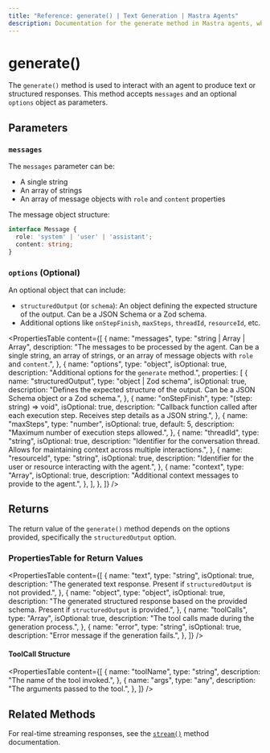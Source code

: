 ```yaml
---
title: "Reference: generate() | Text Generation | Mastra Agents"
description: Documentation for the generate method in Mastra agents, which produces text or structured responses.
---
```


# generate()

The `generate()` method is used to interact with an agent to produce text or structured responses. This method accepts `messages` and an optional `options` object as parameters.

## Parameters

### `messages`

The `messages` parameter can be:

- A single string
- An array of strings
- An array of message objects with `role` and `content` properties

The message object structure:

```typescript
interface Message {
  role: 'system' | 'user' | 'assistant';
  content: string;
}
```

### `options` (Optional)

An optional object that can include:

- `structuredOutput` (or `schema`): An object defining the expected structure of the output. Can be a JSON Schema or a Zod schema.
- Additional options like `onStepFinish`, `maxSteps`, `threadId`, `resourceId`, etc.

<PropertiesTable
  content={[
    {
      name: "messages",
      type: "string | Array<string> | Array<Message>",
      description: "The messages to be processed by the agent. Can be a single string, an array of strings, or an array of message objects with `role` and `content`.",
    },
    {
      name: "options",
      type: "object",
      isOptional: true,
      description: "Additional options for the `generate` method.",
      properties: [
        {
          name: "structuredOutput",
          type: "object | Zod schema",
          isOptional: true,
          description: "Defines the expected structure of the output. Can be a JSON Schema object or a Zod schema.",
        },
        {
          name: "onStepFinish",
          type: "(step: string) => void",
          isOptional: true,
          description: "Callback function called after each execution step. Receives step details as a JSON string.",
        },
        {
          name: "maxSteps",
          type: "number",
          isOptional: true,
          default: 5,
          description: "Maximum number of execution steps allowed.",
        },
        {
          name: "threadId",
          type: "string",
          isOptional: true,
          description: "Identifier for the conversation thread. Allows for maintaining context across multiple interactions.",
        },
        {
          name: "resourceId",
          type: "string",
          isOptional: true,
          description: "Identifier for the user or resource interacting with the agent.",
        },
        {
          name: "context",
          type: "Array<Message>",
          isOptional: true,
          description: "Additional context messages to provide to the agent.",
        },
      ],
    },
  ]}
/>

## Returns

The return value of the `generate()` method depends on the options provided, specifically the `structuredOutput` option.

### PropertiesTable for Return Values

<PropertiesTable
  content={[
    {
      name: "text",
      type: "string",
      isOptional: true,
      description: "The generated text response. Present if `structuredOutput` is not provided.",
    },
    {
      name: "object",
      type: "object",
      isOptional: true,
      description: "The generated structured response based on the provided schema. Present if `structuredOutput` is provided.",
    },
    {
      name: "toolCalls",
      type: "Array<ToolCall>",
      isOptional: true,
      description: "The tool calls made during the generation process.",
    },
    {
      name: "error",
      type: "string",
      isOptional: true,
      description: "Error message if the generation fails.",
    },
  ]}
/>

#### ToolCall Structure

<PropertiesTable
  content={[
    {
      name: "toolName",
      type: "string",
      description: "The name of the tool invoked.",
    },
    {
      name: "args",
      type: "any",
      description: "The arguments passed to the tool.",
    },
  ]}
/>

## Related Methods

For real-time streaming responses, see the [`stream()`](./stream.mdx) method documentation.
